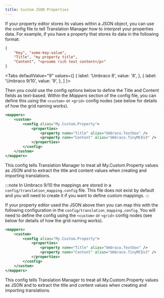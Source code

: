 ```yaml
---
title: Custom JSON Properties
---
```


If your property editor stores its values within a JSON object, you can use the config
file to tell Translation Manager how to interpret your properties data.
For example, if you have a property that stores its data in the following format:

```json
{
    "Key", "some-key-value",
    "Title", "my property title",
    "Content", "<p>some rich text content</p>"
}
```



<Tabs
  defaultValue="9"
  values={[
    { label: 'Umbraco 8', value: '8', },
    { label: 'Umbraco 9/10', value: '9', },
  ]
}>
<TabItem value="8">

Then you could use the config options below to define the Title and Content
fields as text-based.
Within the *Mappers* section of the config file, you can define this using the `<custom>`
or `<grid>` config nodes (see below for details of how the grid naming works).

```xml
<mappers>
    <custom>
        <config alias="My.Custom.Property">
            <properties>
                <property name="Title" alias="Umbraco.Textbox" />
                <property name="Content" alias="Umbraco.TinyMCEv3" />
            </properties>
        </config>
    </custom>
</mappers>
```
This config tells Translation Manager to treat all My.Custom.Property values as
JSON and to extract the title and content values when creating and importing
translations.

</TabItem>
<TabItem value="9">

:::note
In Umbraco 9/10 the mappings are stored in a `config/translation_mapping.config` file.
This file does not exist by default and you will need to create it if you want to define custom mappings. 
:::

If your property editor used the JSON above then you can map this with the following configuration in
the `config/translation_mapping.config`. You will need to define the config using the `<custom>`
or `<grid>` config nodes (see below for details of how the grid naming works).

```xml
<mappers>
    <custom>
        <config alias="My.Custom.Property">
            <properties>
                <property name="Title" alias="Umbraco.Textbox" />
                <property name="Content" alias="Umbraco.TinyMCEv3" />
            </properties>
        </config>
    </custom>
</mappers>
```
This config tells Translation Manager to treat all My.Custom.Property values as
JSON and to extract the title and content values when creating and importing
translations.


</TabItem>
</Tabs>
